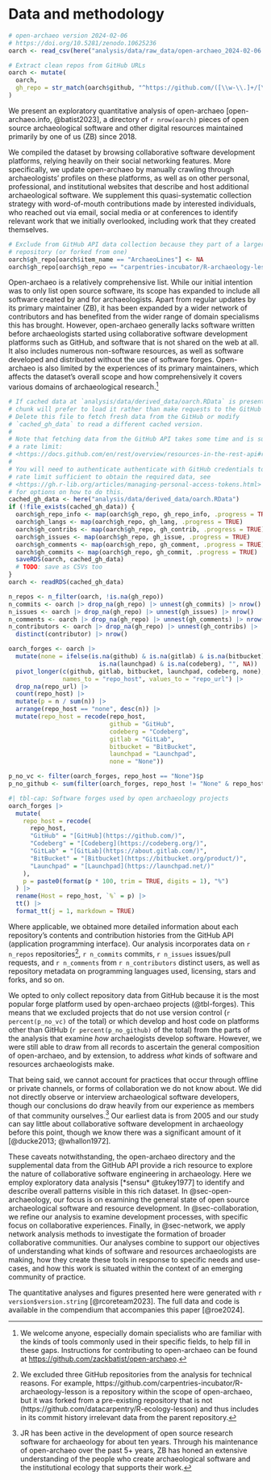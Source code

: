 # Data and methodology {#sec-data-methodology}

```r
# open-archaeo version 2024-02-06
# https://doi.org/10.5281/zenodo.10625236
oarch <- read_csv(here("analysis/data/raw_data/open-archaeo_2024-02-06.csv"))

# Extract clean repos from GitHub URLs
oarch <- mutate(
  oarch,
  gh_repo = str_match(oarch$github, "^https://github.com/([\\w-\\.]+/[\\w-\\.]+)/?.*?$")[,2]
)
```

We present an exploratory quantitative analysis of open-archaeo [open-archaeo.info, @batist2023], a directory of `r nrow(oarch)` pieces of open source archaeological software and other digital resources maintained primarily by one of us (ZB) since 2018.

We compiled the dataset by browsing collaborative software development platforms, relying heavily on their social networking features.
More specifically, we update open-archaeo by manually crawling through archaeologists' profiles on these platforms, as well as on other personal, professional, and institutional websites that describe and host additional archaeological software.
We supplement this quasi-systematic collection strategy with word-of-mouth contributions made by interested individuals, who reached out via email, social media or at conferences to identify relevant work that we initially overlooked, including work that they created themselves.

```r
# Exclude from GitHub API data collection because they part of a larger
# repository (or forked from one)
oarch$gh_repo[oarch$item_name == "ArchaeoLines"] <- NA
oarch$gh_repo[oarch$gh_repo == "carpentries-incubator/R-archaeology-lesson"] <- NA
```

Open-archaeo is a relatively comprehensive list.
While our initial intention was to only list open source software, its scope has expanded to include all software created by and for archaeologists.
Apart from regular updates by its primary maintainer (ZB), it has been expanded by a wider network of contributors and has benefited from the wider range of domain specialisms this has brought.
However, open-archaeo generally lacks software written before archaeologists started using collaborative software development platforms such as GitHub, and software that is not shared on the web at all.
It also includes numerous non-software resources, as well as software developed and distributed without the use of software forges.
Open-archaeo is also limited by the experiences of its primary maintainers, which affects the dataset's overall scope and how comprehensively it covers various domains of archaeological research.^[We welcome anyone, especially domain specialists who are familiar with the kinds of tools commonly used in their specific fields, to help fill in these gaps. Instructions for contributing to open-archaeo can be found at <https://github.com/zackbatist/open-archaeo>.]

```r
# If cached data at `analysis/data/derived_data/oarch.RData` is present, this
# chunk will prefer to load it rather than make requests to the GitHub API.
# Delete this file to fetch fresh data from the GitHub or modify 
# `cached_gh_data` to read a different cached version.
#
# Note that fetching data from the GitHub API takes some time and is subject to
# a rate limit:
# <https://docs.github.com/en/rest/overview/resources-in-the-rest-api#rate-limiting>
#
# You will need to authenticate authenticate with GitHub credentials to get a
# rate limit sufficient to obtain the required data, see 
# <https://gh.r-lib.org/articles/managing-personal-access-tokens.html>
# for options on how to do this.
cached_gh_data <- here("analysis/data/derived_data/oarch.RData")
if (!file_exists(cached_gh_data)) {
  oarch$gh_repo_info <- map(oarch$gh_repo, gh_repo_info, .progress = TRUE)
  oarch$gh_langs <- map(oarch$gh_repo, gh_lang, .progress = TRUE)
  oarch$gh_contribs <- map(oarch$gh_repo, gh_contrib, .progress = TRUE)
  oarch$gh_issues <- map(oarch$gh_repo, gh_issue, .progress = TRUE)
  oarch$gh_comments <- map(oarch$gh_repo, gh_comment, .progress = TRUE)
  oarch$gh_commits <- map(oarch$gh_repo, gh_commit, .progress = TRUE)
  saveRDS(oarch, cached_gh_data)
  # TODO: save as CSVs too
}
oarch <- readRDS(cached_gh_data)

n_repos <- n_filter(oarch, !is.na(gh_repo))
n_commits <- oarch |> drop_na(gh_repo) |> unnest(gh_commits) |> nrow()
n_issues <- oarch |> drop_na(gh_repo) |> unnest(gh_issues) |> nrow()
n_comments <- oarch |> drop_na(gh_repo) |> unnest(gh_comments) |> nrow()
n_contributors <- oarch |> drop_na(gh_repo) |> unnest(gh_contribs) |> 
  distinct(contributor) |> nrow()
```

```r
oarch_forges <- oarch |>
  mutate(none = ifelse(is.na(github) & is.na(gitlab) & is.na(bitbucket) &
                         is.na(launchpad) & is.na(codeberg), "", NA)) |>
  pivot_longer(c(github, gitlab, bitbucket, launchpad, codeberg, none),
               names_to = "repo_host", values_to = "repo_url") |>
  drop_na(repo_url) |>
  count(repo_host) |>
  mutate(p = n / sum(n)) |>
  arrange(repo_host == "none", desc(n)) |>
  mutate(repo_host = recode(repo_host,
                            github = "GitHub",
                            codeberg = "Codeberg",
                            gitlab = "GitLab",
                            bitbucket = "BitBucket",
                            launchpad = "Launchpad",
                            none = "None"))

p_no_vc <- filter(oarch_forges, repo_host == "None")$p
p_no_github <- sum(filter(oarch_forges, repo_host != "None" & repo_host != "GitHub")$p)
```

```r
#| tbl-cap: Software forges used by open archaeology projects
oarch_forges |>
  mutate(
    repo_host = recode(
      repo_host,
      "GitHub" = "[GitHub](https://github.com/)",
      "Codeberg" = "[Codeberg](https://codeberg.org/)",
      "GitLab" = "[GitLab](https://about.gitlab.com/)",
      "BitBucket" = "[Bitbucket](https://bitbucket.org/product/)",
      "Launchpad" = "[Launchpad](https://launchpad.net/)"
    ),
    p = paste0(format(p * 100, trim = TRUE, digits = 1), "%")
  ) |>
  rename(Host = repo_host, `%` = p) |>
  tt() |>
  format_tt(j = 1, markdown = TRUE)
```

Where applicable, we obtained more detailed information about each repository's contents and contribution histories from the GitHub API (application programming interface).
Our analysis incorporates data on `r n_repos` repositories^[We excluded three GitHub repositories from the analysis for technical reasons. For example, https://github.com/carpentries-incubator/R-archaeology-lesson is a repository within the scope of open-archaeo, but it was forked from a pre-existing repository that is not (https://github.com/datacarpentry/R-ecology-lesson) and thus includes in its commit history irrelevant data from the parent repository.], `r n_commits` commits, `r n_issues` issues/pull requests, and `r n_comments` from `r n_contributors` distinct users, as well as repository metadata on programming languages used, licensing, stars and forks, and so on.

We opted to only collect repository data from GitHub because it is the most popular forge platform used by open-archaeo projects (@tbl-forges).
This means that we excluded projects that do not use version control (`r percent(p_no_vc)` of the total) or which develop and host code on platforms other than GitHub (`r percent(p_no_github)` of the total) from the parts of the analysis that examine *how* archaelogists develop software.
However, we were still able to draw from all records to ascertain the general composition of open-archaeo, and by extension, to address *what* kinds of software and resources archaeologists make.

That being said, we cannot account for practices that occur through offline or private channels, or forms of collaboration we do not know about. 
We did not directly observe or interview archaeological software developers, though our conclusions do draw heavily from our experience as members of that community ourselves.^[JR has been active in the development of open source research software for archaeology for about ten years. Through his maintenance of open-archaeo over the past 5+ years, ZB has honed an extensive understanding of the people who create archaeological software and the institutional ecology that supports their work.] 
Our earliest data is from 2005 and our study can say little about collaborative software development in archaeology before this point, though we know there was a significant amount of it [@ducke2013; @whallon1972].

These caveats notwithstanding, the open-archaeo directory and the supplemental data from the GitHub API provide a rich resource to explore the nature of collaborative software engineering in archaeology.
Here we employ exploratory data analysis [*sensu* @tukey1977] to identify and describe overall patterns visible in this rich dataset.
In @sec-open-archaeology, our focus is on examining the general state of open source archaeological software and resource development.
In @sec-collaboration, we refine our analysis to examine development processes, with specific focus on collaborative experiences.
Finally, in @sec-network, we apply network analysis methods to investigate the formation of broader collaborative communities.
Our analyses combine to support our objectives of understanding what kinds of software and resources archaeologists are making, how they create these tools in response to specific needs and use-cases, and how this work is situated within the context of an emerging community of practice.

The quantitative analyses and figures presented here were generated with `r version$version.string` [@rcoreteam2023].
The full data and code is available in the compendium that accompanies this paper [@roe2024].
